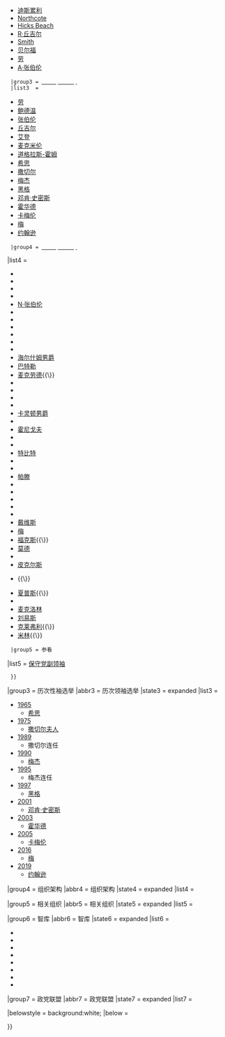 {{Navbox with collapsible groups
|name  = 英国保守党
|title = [[保守与统一党|<span style="color:white;">保守党</span>]]
|state = {{{state<includeonly>|autocollapse</includeonly>}}}
|listclass = hlist
|basestyle = background:{{Party_meta/color/保守黨_(英國)}};color:white;
|selected = {{{1|}}}
|image = 

|group1 = 历史
|abbr1  = 历史
|state1 = <noinclude>expanded</noinclude>
|list1  = 
{{Navbox|subgroup
  |groupstyle = background:{{Party_meta/color/保守黨_(英國)}};color:white; line-height:1.1em;
  |group1 = 组织
  |list1  = 
* {{le|保守党档案馆|Conservative Party Archive}}

|group2 = 主题
  |list2  = 
* [[英国保守党历史]]
* [[保守主义#英國|英国保守主义历史]]
* [[托利党]]
* {{le|塔姆沃思宣言|Tamworth Manifesto}}
* {{le|卡尔顿俱乐部|Carlton Club}}
* {{le|报春花联盟|Primrose League}}
* {{le|关税改革联盟|Tariff Reform League}}
* {{le|统一主义者免费食物联盟|Unionist Free Food League}}
* {{le|联合参赛单|Coalition Coupon}}
* {{le|卡尔顿俱乐部会议|Carlton Club meeting}}
* {{le|英国保守党竞选宣言列表|List of Conservative Party (UK) general election manifestos}}
* {{le|第四党|Fourth Party}}
* [[自由统一党]]
* {{le|爱尔兰保守党|Irish Conservative Party}}
* {{le|爱尔兰统一联盟|Irish Unionist Alliance}}
* {{le|苏格兰统一党|Unionist Party (Scotland)}}
* {{le|国家党 (1917)|National Party (UK, 1917)}}
* {{le|国家自由党 (1931)|National Liberal Party (UK, 1931)}}
}}

|group2 = 领导层
|abbr2  = 领导层
|state2 = <noinclude>expanded</noinclude>
|list2  =
 {{Navbox|subgroup
  |groupstyle = background:{{Party_meta/color/保守黨_(英國)}};color:white; line-height:1.1em;
  |group1 = [[英国上议院领袖|<span style="color:white;">上议院领袖</span>]]<br/>(1828–1922)
  |list1  = 
* [[阿瑟·韦尔斯利|威灵顿公爵]]
* [[第十四代德比伯爵愛德華·史密斯-斯坦利|德比伯爵]]
* [[James Harris, 3rd Earl of Malmesbury|Malmesbury]]
* [[Hugh Cairns, 1st Earl Cairns|Cairns]]
* [[第六代里士满公爵查尔斯·戈登-伦诺克斯|里士满公爵]]
* [[本杰明·迪斯雷利|比根斯菲尔德伯爵]]
* [[第三代索爾斯伯利侯爵羅伯特·蓋斯科因-塞西爾|索尔斯伯里侯爵]]
* [[Spencer Cavendish, 8th Duke of Devonshire|Devonshire]]
* [[Henry Petty-Fitzmaurice, 5th Marquess of Lansdowne|Lansdowne]]
* [[第一代凱德爾斯頓的寇松侯爵喬治·寇松|寇松侯爵]]

  |group2 = [[英国下议院领袖|<span style="color:white;">下议院领袖</span>]]<br/>(1834–1922)
  |list2  = 
* [[罗伯特·皮尔|皮尔]]
* [[Lord George Bentinck|Bentinck]]
* [[Charles Manners, 6th Duke of Rutland|Granby]]
* {{nowrap|<small>''缺'' (1848–1849)</small>}}
* {{nowrap|[[本杰明·迪斯雷利|迪斯雷利]]{{\}}[[Charles Manners, 6th Duke of Rutland|Granby]]{{\}}[[John Charles Herries|Herries]]}}
* [[本杰明·迪斯雷利|迪斯累利]]
* [[Stafford Northcote, 1st Earl of Iddesleigh|Northcote]]
* [[Michael Hicks Beach, 1st Earl St Aldwyn|Hicks Beach]]
* [[伦道夫·邱吉尔|R·丘吉尔]]
* [[William Henry Smith (1825–1891)|Smith]]
* [[阿瑟·贝尔福|贝尔福]]
* [[博纳·劳|劳]]
* [[奥斯丁·张伯伦|A·张伯伦]]

  |group3 = [[英国保守党领袖|<span style="color:white;">领袖 (1922–)</span>]]
  |list3  = 
* [[博纳·劳|劳]]
* [[斯坦利·鲍德温|鲍德温]]
* [[内维尔·张伯伦|张伯伦]]
* [[温斯顿·丘吉尔|丘吉尔]]
* [[安东尼·艾登|艾登]]
* [[哈罗德·麦克米伦|麦克米伦]]
* [[亚力克·道格拉斯-霍姆|道格拉斯-霍姆]]
* [[爱德华·希思|希思]]
* [[玛格丽特·撒切尔|撒切尔]]
* [[约翰·梅杰|梅杰]]
* [[威廉·黑格|黑格]]
* [[伊恩·邓肯·史密斯|邓肯·史密斯]]
* [[迈克尔·霍华德|霍华德]]
* [[戴维·卡梅伦|卡梅伦]]
* [[特蕾莎·梅|梅]]
* [[鲍里斯·约翰逊|约翰逊]]

  |group4 = [[保守党主席|<span style="color:white;">主席 (1911–)</span>]]
|list4 = 
* {{le|阿瑟·斯泰尔-梅特兰|Arthur Steel-Maitland|斯泰尔-梅特兰}}
* {{le|第一代莱基的杨格尔子爵乔治·杨格尔|George Younger, 1st Viscount Younger of Leckie|杨格尔}}
* {{le|斯坦利·杰克逊 (英国政治人物)|Stanley Jackson|杰克逊}}
* {{le|第一代戴维森子爵J·C·C·戴维森|J. C. C. Davidson, 1st Viscount Davidson|戴维森}}
* [[内维尔·张伯伦|N·张伯伦]]
* {{le|第一代斯通黑文子爵约翰·贝尔德|John Baird, 1st Viscount Stonehaven|斯通黑文子爵}}
* {{le|第一代哈金男爵道格拉斯·休伊特·哈金|Douglas Hewitt Hacking, 1st Baron Hacking|休伊特·哈金}}
* {{le|托马斯·道格拉斯|Thomas Dugdale|道格拉斯}}
* {{le|第一代克利瑟罗男爵拉尔夫·阿什顿|Ralph Assheton, 1st Baron Clitheroe|克利瑟罗}}
* {{le|第一代伍尔顿子爵弗雷德里克·马奎斯|Frederick Marquis, 1st Earl of Woolton|伍尔顿子爵}}
* {{le|第一代普尔男爵奥利弗 ·普尔|Oliver Poole, 1st Baron Poole|普尔男爵}}
* [[昆汀·霍格，圣马里波恩的海尔什姆男爵|海尔什姆男爵]]
* [[拉布·巴特勒|巴特勒]]
* [[伊安·麦克劳德|麦克劳德]]{{\}}{{le|第一代普尔男爵奥利弗 ·普尔|Oliver Poole, 1st Baron Poole|普尔男爵}}
* {{le|第一代布莱肯纳姆子爵约翰·黑尔|John Hare, 1st Viscount Blakenham|布莱肯纳姆子爵}}
* {{le|爱德华·度·卡恩|Edward du Cann|卡恩}}
* {{le|安东尼·巴伯|Anthony Barber|巴伯}}
* {{le|奎迪尔的托马斯男爵彼得·托马斯|Peter Thomas, Baron Thomas of Gwydir|托马斯}}
* [[彼得·卡灵顿，第六代卡灵顿男爵|卡灵顿男爵]]
* {{le|第一代怀特洛子爵威廉·怀特洛|William Whitelaw, 1st Viscount Whitelaw|怀特洛}}
* [[彼得·霍尼戈夫|霍尼戈夫]]
* {{le|塞西尔·帕金森|Cecil Parkinson|帕金森}}
* {{le|约翰·格默|John Gummer|格默}}
* [[诺曼·特比特|特比特]]
* {{le|萨顿·曼德维尔的布鲁克男爵彼得·布鲁克|Peter Brooke, Baron Brooke of Sutton Mandeville|布鲁克}}
* {{le|多尔金的贝克男爵肯尼思·贝克|Kenneth Baker, Baron Baker of Dorking|贝克}}
* [[彭定康|帕滕]]
* {{le|福勒男爵诺曼·福勒|Norman Fowler, Baron Fowler|福勒}}
* {{le|杰里米·汉利|Jeremy Hanley|汉利}}
* {{le|布赖恩·马温尼|Brian Mawhinney, Baron Mawhinney|马温尼}}
* {{le|塞西尔·帕金森|Cecil Parkinson|帕金森}}
* {{le|迈克尔·安克拉姆|Michael Ancram|安克拉姆}}
* [[戴德伟|戴维斯]]
* [[特蕾莎·梅|梅]]
* [[利亚姆·福克斯|福克斯]]{{\}}{{le|莫里斯·萨奇|Maurice Saatchi, Baron Saatchi|萨奇}}
* [[弗朗西斯·莫德|莫德]]
* {{le|卡罗琳·斯佩尔曼|Caroline Spelman|斯佩尔曼}}
* [[埃瑞克·皮克尔斯|皮克尔斯]]
* {{le|埃尔斯特里的费尔德曼男爵安德鲁·费尔德曼|Andrew Feldman, Baron Feldman of Elstree|费尔德曼男爵}}{{\}}{{le|沃希女男爵赛依达·沃希|Sayeeda Warsi, Baroness Warsi|沃希}}
* [[格兰特·夏普斯|夏普斯]]{{\}}{{le|埃尔斯特里的费尔德曼男爵安德鲁·费尔德曼|Andrew Feldman, Baron Feldman of Elstree|费尔德曼男爵}}
* {{le|埃尔斯特里的费尔德曼男爵安德鲁·费尔德曼|Andrew Feldman, Baron Feldman of Elstree|费尔德曼男爵}}
* [[帕特里克·麦克洛林|麦克洛林]]
* [[布兰登·刘易斯|刘易斯]]
* [[詹姆斯·克莱弗利|克莱弗利]]{{\}}{{le|本·艾略特|Ben Elliot|艾略特}}
* [[阿曼达·米林|米林]]{{\}}{{le|本·艾略特|Ben Elliot|艾略特}}

  |group5 = 参看
|list5 = [[保守党副领袖 (英国)|保守党副领袖]]

  }}

|group3 = 历次性袖选举
|abbr3  = 历次领袖选举
|state3 = <noinclude>expanded</noinclude>
|list3 = 
* [[1965 Conservative Party leadership election|1965]]
**[[爱德华·希思|希思]]
* [[1975 Conservative Party leadership election|1975]]
**[[撒切尔夫人]]
* [[1989 Conservative Party leadership election|1989]]
**撒切尔连任
* [[1990 Conservative Party leadership election|1990]]
**[[约翰·梅杰|梅杰]]
* [[1995 Conservative Party leadership election|1995]]
**梅杰连任
* [[1997 Conservative Party leadership election|1997]]
**[[威廉·黑格|黑格]]
* [[2001 Conservative Party leadership election|2001]]
**[[伊恩·邓肯·史密斯|邓肯·史密斯]]
* [[2003 Conservative Party leadership election|2003]]
**[[迈克尔·霍华德|霍华德]]
* [[2005年英国保守党领袖选举|2005]]
**[[戴维·卡梅伦|卡梅伦]]
* [[2016年英国保守党领袖选举|2016]]
**[[特蕾莎·梅|梅]]
* [[2019年英国保守党领袖选举|2019]]
**[[鲍里斯·约翰逊|约翰逊]]

|group4 = 组织架构
|abbr4  = 组织架构
|state4 = <noinclude>expanded</noinclude>
|list4  = {{Navbox|subgroup
  |groupstyle = background:{{Party_meta/color/保守黨_(英國)}};color:white; line-height:1.1em;
  |group1 = 专职
  |list1  = 
* [[保守党委员会]]
** [[保守党竞选总部]]
*** {{le|保守党财务长|Treasurer of the Conservative Party}}

|group2 = 义务
  |list2  = 
* {{le|全国保守党党员大会|National Conservative Convention}}

|group3 = 国会
  |list3  = 

* [[1922委员会]]
**{{le|保守党党鞭长|Chief Whip of the Conservative Party|党鞭长办公室}}

|group4 = 年会
  |list4  = 
* {{le|保守党年会|Conservative Party Conference (UK)}}

|group5 = 次国家
  |list5  = 
* {{le|北爱尔兰保守党|Northern Ireland Conservatives}}
* [[苏格兰保守党]]
* {{le|威尔士保守党|Welsh Conservatives}}
* {{le|直布罗陀保守党|Gibraltar Conservatives}}
|group6 = 直选市长的城市
  |list6  = 
* {{le|伦敦保守党|London Conservatives}}
|group7 = 地方
  |list7  = 
* 各地{{le|保守党协会|Conservative Association}}
}}

|group5 = 相关组织
|abbr5  = 相关组织
|state5 = <noinclude>expanded</noinclude>
|list5  = {{Navbox|subgroup
  |groupstyle = background:{{Party_meta/color/保守黨_(英國)}};color:white; line-height:1.1em;
  |group1 = 列表
  |list1  = 
* ''{{le|保守党 (英国)相关组织列表|List of organisations associated with the Conservative Party (UK)}}''

|group2 = 群体性集团
  |list2  = 
* {{le|保守党女性组织|Conservative Women's Organisation}}
* {{le|青年保守党 (英国)|Young Conservatives (UK)}}
* {{le|海外保守党|Conservatives Abroad}}
* {{le|LGBT+保守党|LGBT+ Conservatives}}
* {{le|保守俱乐部协会|Association of Conservative Clubs}}

|group3 = 派别性集团
  |list3  = 
* {{le|积极分子 (组织)|Activate (organisation)|积极分子}}
* {{le|大西洋桥 (政治组织)|The Atlantic Bridge|大西洋桥}}
* {{le|蓝领保守主义|Blue Collar Conservativism}}
* {{le|保守动物福利小组|Conservative Animal Welfare Group}}
* {{le|保守天主教徒联谊会|Conservative Christian Fellowship}}
* {{le|保守乡村论坛|Conservative Countryside Forum}}
* {{le|保守身障人士小组|Conservative Disability Group}}
* {{le|欧洲保守小组|Conservative Group for Europe}}
* {{le|美洲保守之友|Conservative Friends of America}}
* {{le|华人保守之友|Conservative Friends of the Chinese}}
* {{le|直布罗陀保守之友|Conservative Friends of Gibraltar}}
* {{le|印度保守之友|Conservative Friends of India}}
* {{le|以色列保守之友|Conservative Friends of Israel}}
* {{le|土耳其保守之友|Conservative Friends of Turkey}}
* {{le|保守历史小组|Conservative History Group}}
* {{le|保守人文主义者协会|Conservative Humanist Association}}
* {{le|保守主流|Conservative Mainstream}}
* {{le|保守卫生|Conservative Health}}
* {{le|保守党穆斯林论坛|Conservative Muslim Forum}}
* {{le|保守教育社|Conservative Education Society}}
* {{le|保守全国不动产咨询委员会|Conservative National Property Advisory Committee}}
* {{le|保守郊野事务小组|Conservative Rural Affairs Group}}
* {{le|保守科技论坛|Conservative Science & Technology Forum}}
* {{le|工作保守党|Conservatives at Work}}
* {{le|保守交通小组|Conservative Transport Group}}
* {{le|保守前进|Conservative Way Forward}}
* {{le|保守女性全国委员会|Conservative Women National Committee}}
* {{le|保守劳工和工会|Conservative Workers & Trade Unionists}}
* {{le|四城保守党|Conservatives 4 Cities}}
* {{le|反猎狐保守党|Conservatives Against Fox Hunting}}
* {{le|国际旅游保守党|Conservatives for International Travel}}
* {{le|基石小组|Cornerstone Group}}
* {{le|新星小组|Fresh Start (politics)}}
* {{le|麦克劳德小组|Macleod Group}}
* {{le|玛格丽特·撒切尔基金会|Margaret Thatcher Foundation}}
* {{le|保守星期一俱乐部|Conservative Monday Club|星期一俱乐部}}
* {{le|92小组|92 Group}}
* {{le|非竞选|No Campaign (UK)}}
* {{le|无悔 (政治集团)|No Turning Back (political group)|无悔}}
* {{le|一国保守主义者核心会议|One Nation Conservatives (caucus)}}
* {{le|塞尔斯登小组|Selsdon Group}}
* {{le|托利绿色倡议|Tory Green Initiative}}
* {{le|托利改革小组|Tory Reform Group}}
* {{le|重启一国|Renewing One Nation}}
* {{le|青年不列颠人基金会|Young Britons' Foundation}}
* {{le|保守合作运动|Conservative Co-operative Movement}}
}}

|group6 = 智库
|abbr6  = 智库
|state6 = <noinclude>expanded</noinclude>
|list6  = 
* {{le|弓集团|Bow Group}}
* {{le|蓝桥 (政治组织)|Bright Blue (organisation)|蓝桥}}
* {{le|布鲁日集团|Bruges Group (United Kingdom)}}
* {{le|政策研究中心|Centre for Policy Studies}}
* {{le|社会正义中心|Centre for Social Justice}}
* {{le|欧洲基金会|European Foundation (think tank)}}
* {{le|政策交流|Policy Exchange}}
* {{le|保守律师学社|Society of Conservative Lawyers}}

|group7 = 政党联盟
|abbr7  = 政党联盟
|state7 = <noinclude>expanded</noinclude>
|list7  = {{Navbox|subgroup
  |groupstyle = background:{{Party_meta/color/保守黨_(英國)}};color:white; line-height:1.1em;
  |group1 = 现有
  |list1  = 
* 现有联盟列表<br />
* [[欧洲保守派和改革主义者党]]<br />
* [[国际民主联盟]] ([[欧洲人民党党团]])<br />
* {{le|欧洲保守党集团和民主联盟|European Conservatives Group and Democratic Alliance}}
|group2 = 曾有
  |list2  = 
* 曾有联盟列表<br />
* {{le|保守党-民主统一党协议|Conservative–DUP agreement}}<br />
* [[欧洲人民党]]<br />
* {{le|欧洲人民党集团|European Conservative Group}}<br />
* [[欧洲保守派和改革主义者]]<br />
* {{le|欧洲民主主义者|European Democrats}}<br />
* {{le|欧洲改革运动|Movement for European Reform}}<br />
* {{le|开放欧洲联盟|Alliance for an Open Europe}}<br />
* {{le|阿尔斯特保守派和统一主义者|Ulster Conservatives and Unionists}} ([[阿尔斯特统一党]])
}}

|belowstyle = background:white; {{box-shadow border|{{Party_meta/color/保守黨_(英國)}}}}
|below = {{portal-inline|保守主义|size=tiny}}

}}<noinclude>
{{Documentation}}
</noinclude>
